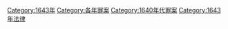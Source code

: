 [[Category:1643年|Category:1643年]]
[[Category:各年罪案|Category:各年罪案]]
[[Category:1640年代罪案|Category:1640年代罪案]]
[[Category:1643年法律|Category:1643年法律]]